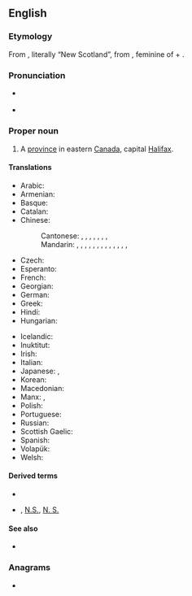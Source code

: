 ==English==
{{wikipedia}}

===Etymology===
From {{etyl|la|en}}, literally “New Scotland”, from {{m|la|nova}}, feminine of {{m|la|novus||new}} + {{m|la|Scotia||Scotland}}.

===Pronunciation===
* {{a|Canada|GA}} {{IPA|/ˌnoʊ.və ˈskoʊ.ʃə/|lang=en}}
* {{a|RP}} {{IPA|/ˌnəʊ.və ˈskəʊ.ʃə/|lang=en}}

===Proper noun===
{{en-propn|head=Nova Scotia}}

# A [[province]] in eastern [[Canada]], capital [[Halifax]].

====Translations====
{{trans-top|Province in eastern Canada}}
* Arabic: {{t|ar|نُوفَا سْكُوتْيَا|f}}
* Armenian: {{t|hy|Նոր Շոտլանդիա}}
* Basque: {{t|eu|Eskozia Berria}}
* Catalan: {{t|ca|Nova Escòcia|f}}
* Chinese:
*: Cantonese: {{t|yue|諾華斯高沙|sc=Hani}}, {{t|yue|诺华斯高沙|tr=nok6 waa4 si1 gou1 saa1|sc=Hani}}, {{t|yue|諾華斯高沙省|sc=Hani}}, {{t|yue|诺华斯高沙省|tr=nok6 waa4 si1 gou1 saa1 saang2|sc=Hani}}, {{t|yue|斯高沙|tr=si1 gou1 saa1|sc=Hani}}, {{t|yue|斯高沙省|tr=si1 gou1 saa1 saang2|sc=Hani}}, {{t|yue|新斯高沙|tr=san1 si1 gou1 saa1|sc=Hani}}, {{t|yue|新斯高沙省|tr=san1 si1 gou1 saa1 saang2|sc=Hani}}
*: Mandarin: {{t+|cmn|新斯科舍|tr=Xīn Sīkēshě|sc=Hani}}, {{t|cmn|新斯科舍省|tr=Xīn Sīkēshě Shěng|sc=Hani}}, {{t|cmn|新斯科細亞|sc=Hani}}, {{t|cmn|新斯科细亚|tr=Xīn Sīkēxìyà|sc=Hani}}, {{t|cmn|新斯科細亞省|sc=Hani}}, {{t|cmn|新斯科细亚省|tr=Xīn Sīkēxìyà Shěng|sc=Hani}}, {{t|cmn|諾華斯高沙|sc=Hani}}, {{t|cmn|诺华斯高沙|tr=Nuòhuá Sīgāoshā|sc=Hani}}, {{t|cmn|諾華斯高沙省|sc=Hani}}, {{t|cmn|诺华斯高沙省|tr=Nuòhuá Sīgāoshā Shěng|sc=Hani}}, {{t|cmn|斯高沙|tr=Sīgāoshā|sc=Hani}}, {{t|cmn|斯高沙省|tr=Sīgāoshā Shěng|sc=Hani}}, {{t|cmn|新斯高沙|tr=Xīn Sīgāoshā|sc=Hani}}, {{t|cmn|新斯高沙省|tr=Xīn Sīgāoshā Shěng|sc=Hani}}
* Czech: {{t+|cs|Nové Skotsko|n}}
* Esperanto: {{t|eo|Nov-Skotio}}
* French: {{t+|fr|Nouvelle-Écosse|f}}
* Georgian: {{t|ka|ახალი შოტლანდია}}
* German: {{t+|de|Neuschottland|n}}
* Greek: {{t|el|Νέα Σκωτία|f}}
* Hindi: {{t-needed|hi}}
* Hungarian: {{t+|hu|Új-Skócia}}
{{trans-mid}}
* Icelandic: {{t|is|Nýja-Skotland|n}}
* Inuktitut: {{t|iu|ᓅᕙᓯᑰᓴ|sc=Cans}}
* Irish: {{t|ga|Albain Nua|f}}
* Italian: {{t+|it|Nuova Scozia|f}}
* Japanese: {{t|ja|ノバスコシア|tr=Nobasukoshia}}, {{t|ja|ノバスコシア州|tr=Nobasukoshia-shū}}
* Korean: {{t|ko|노바스코샤|tr=Nobaseukosya|sc=Kore}}
* Macedonian: {{t|mk|Нова Шкотска|f|tr=Nóva Škótska}}
* Manx: {{t|gv|Nalbin Noa|f}}, {{t|gv|Albin Noa|f|alt=Yn Albin Noa}}
* Polish: {{t+|pl|Nowa Szkocja|f}}
* Portuguese: {{t+|pt|Nova Escócia|f}}
* Russian: {{t|ru|Но́вая Шотла́ндия|f}}
* Scottish Gaelic: {{t|gd|Alba Nuadh|f}}
* Spanish: {{t|es|Nueva Escocia|f}}
* Volapük: {{t+|vo|Nula-Skotän}}
* Welsh: {{t|cy|Nofa Scotia|m|f}}
{{trans-bottom}}

====Derived terms====
* {{l|en|Nova Scotian}}
* {{l|en|NS}}, [[N.S.]], [[N. S.]] {{qualifier|abbreviation}}

====See also====
* {{l|en|Appendix:Place names in Nova Scotia}}

===Anagrams===
* {{l|en|avocations}}

{{topics|en|Nova Scotia|Provinces of Canada}}